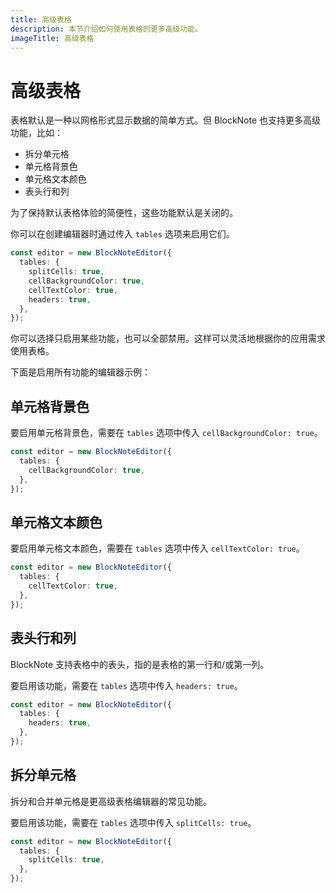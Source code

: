 ```yaml
---
title: 高级表格
description: 本节介绍如何使用表格的更多高级功能。
imageTitle: 高级表格
---
```



# 高级表格

表格默认是一种以网格形式显示数据的简单方式。但 BlockNote 也支持更多高级功能，比如：

- 拆分单元格
- 单元格背景色
- 单元格文本颜色
- 表头行和列

为了保持默认表格体验的简便性，这些功能默认是关闭的。

你可以在创建编辑器时通过传入 `tables` 选项来启用它们。

```ts
const editor = new BlockNoteEditor({
  tables: {
    splitCells: true,
    cellBackgroundColor: true,
    cellTextColor: true,
    headers: true,
  },
});
```

你可以选择只启用某些功能，也可以全部禁用。这样可以灵活地根据你的应用需求使用表格。

下面是启用所有功能的编辑器示例：

<Example name="ui-components/advanced-tables" />

## 单元格背景色

要启用单元格背景色，需要在 `tables` 选项中传入 `cellBackgroundColor: true`。

```ts
const editor = new BlockNoteEditor({
  tables: {
    cellBackgroundColor: true,
  },
});
```

## 单元格文本颜色

要启用单元格文本颜色，需要在 `tables` 选项中传入 `cellTextColor: true`。

```ts
const editor = new BlockNoteEditor({
  tables: {
    cellTextColor: true,
  },
});
```

## 表头行和列

BlockNote 支持表格中的表头，指的是表格的第一行和/或第一列。

要启用该功能，需要在 `tables` 选项中传入 `headers: true`。

```ts
const editor = new BlockNoteEditor({
  tables: {
    headers: true,
  },
});
```

## 拆分单元格

拆分和合并单元格是更高级表格编辑器的常见功能。

要启用该功能，需要在 `tables` 选项中传入 `splitCells: true`。

```ts
const editor = new BlockNoteEditor({
  tables: {
    splitCells: true,
  },
});
```